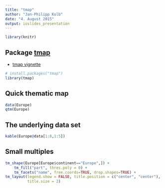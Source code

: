```yaml
---
title: "tmap"
author: "Jan-Philipp Kolb"
date: "4. August 2015"
output: ioslides_presentation
---
```

```r
library(knitr)
```

## Package [tmap](https://cran.r-project.org/web/packages/tmap/index.html)

- [tmap vignette](https://cran.r-project.org/web/packages/tmap/vignettes/tmap-nutshell.html)

```r
# install.packages("tmap")
library(tmap)
```

## Quick thematic map

```r
data(Europe)
qtm(Europe)
```

## The underlying data set

```r
kable(Europe@data[1:8,1:5])
```

## Small multiples

```r
tm_shape(Europe[Europe$continent=="Europe",]) +
    tm_fill("part", thres.poly = 0) +
    tm_facets("name", free.coords=TRUE, drop.shapes=TRUE) +
tm_layout(legend.show = FALSE, title.position = c("center", "center"), 
          title.size = 2)
```


